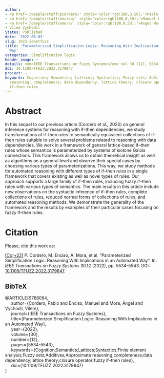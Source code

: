 ```yaml
---
author:
- <a href='/people/staff/pcordero/' style='color:rgb(100,0,50);'>Pablo Cordero Ortega</a>
- <a href='/people/staff/enciso/' style='color:rgb(100,0,50);'>Manuel Enciso García-Oliveros</a>
- <a href='/people/staff/amora/' style='color:rgb(100,0,50);'>Ángel Mora Bonilla</a>
- Vilem Vychodil
Status: Published
date: '2022-06-03'
slug: 2022-ieeetfuzz
title: 'Parameterized Simplification Logic: Reasoning With Implications in an Automated
  Way'
categories: Simplification logic
header_image: ~
details: <em>IEEE Transactions on Fuzzy Systems</em> vol 30 (12), 5534 - 5543
doi: 10.1109/TFUZZ.2022.3179847
project: ~
keywords: Cognition; Semantics; Lattices; Syntactics; Fuzzy sets; Additives; Approximate
  reasoning; completeness; data dependency; lattice theory; closure operator; fuzzy
  if–then rules
---
```



# Abstract

In this sequel to our previous article (Cordero et al., 2020) on general inference systems for reasoning with if–then dependencies, we study transformations of if–then rules to semantically equivalent collections of if–then rules suitable to solve several problems related to reasoning with data dependencies. We work in a framework of general lattice-based if–then rules whose semantics is parameterized by systems of isotone Galois connections. This framework allows us to obtain theoretical insight as well as algorithms on a general level and observe their special cases by choosing various types of parameterizations. This way, we study methods for automated reasoning with different types of if–then rules in a single framework that covers existing as well as novel types of rules. Our approach supports a large family of if–then rules, including fuzzy if–then rules with various types of semantics. The main results in this article include new observations on the syntactic inference of if–then rules, complete collections of rules, reduced normal forms of collections of rules, and automated reasoning methods. We demonstrate the generality of the framework and the results by examples of their particular cases focusing on fuzzy if–then rules.






# Citation
Please, cite this work as:


<a name=bib-9788064></a>[[Cor+22]](#cite-9788064) P. Cordero, M. Enciso, Á. Mora, et al. “Parameterized Simplification Logic: Reasoning With Implications in an Automated Way”. In: _IEEE Transactions on Fuzzy Systems_ 30.12 (2022), pp. 5534-5543. DOI: [10.1109/TFUZZ.2022.3179847](https://doi.org/10.1109%2FTFUZZ.2022.3179847).

::: {.callout-note appearance="minimal" collapse=true}

## BibTeX

@ARTICLE{9788064,<br>&nbsp;&nbsp;&nbsp;&nbsp;  author={Cordero, Pablo and Enciso, Manuel and Mora, Ángel and Vychodil, Vilem},<br>&nbsp;&nbsp;&nbsp;&nbsp;  journal={IEEE Transactions on Fuzzy Systems}, <br>&nbsp;&nbsp;&nbsp;&nbsp;  title={Parameterized Simplification Logic: Reasoning With Implications in an Automated Way}, <br>&nbsp;&nbsp;&nbsp;&nbsp;  year={2022},<br>&nbsp;&nbsp;&nbsp;&nbsp;  volume={30},<br>&nbsp;&nbsp;&nbsp;&nbsp;  number={12},<br>&nbsp;&nbsp;&nbsp;&nbsp;  pages={5534-5543},<br>&nbsp;&nbsp;&nbsp;&nbsp;  keywords={Cognition;Semantics;Lattices;Syntactics;Finite element analysis;Fuzzy sets;Additives;Approximate reasoning;completeness;data dependency;lattice theory;closure operator;fuzzy if–then rules},<br>&nbsp;&nbsp;&nbsp;&nbsp;  doi={10.1109/TFUZZ.2022.3179847}<br>}

:::


